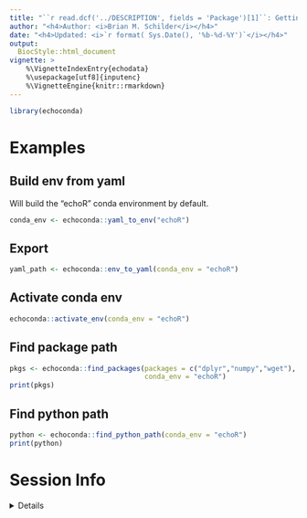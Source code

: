 ```yaml
---
title: "``r read.dcf('../DESCRIPTION', fields = 'Package')[1]``: Getting Started" 
author: "<h4>Author: <i>Brian M. Schilder</i></h4>" 
date: "<h4>Updated: <i>`r format( Sys.Date(), '%b-%d-%Y')`</i></h4>"
output:
  BiocStyle::html_document
vignette: >
    %\VignetteIndexEntry{echodata} 
    %\usepackage[utf8]{inputenc}
    %\VignetteEngine{knitr::rmarkdown}
---
```


```r
library(echoconda) 
```


# Examples  

## Build env from yaml

Will build the "echoR" conda environment by default.

```r
conda_env <- echoconda::yaml_to_env("echoR")
```

## Export 

```r
yaml_path <- echoconda::env_to_yaml(conda_env = "echoR")
```


## Activate conda env

```r
echoconda::activate_env(conda_env = "echoR")
```

## Find package path 

```r
pkgs <- echoconda::find_packages(packages = c("dplyr","numpy","wget"),
                                 conda_env = "echoR")
print(pkgs)
```

## Find python path

```r
python <- echoconda::find_python_path(conda_env = "echoR")
print(python)
```


# Session Info 

<details> 

```r
utils::sessionInfo()
```

</details>  

<br>

